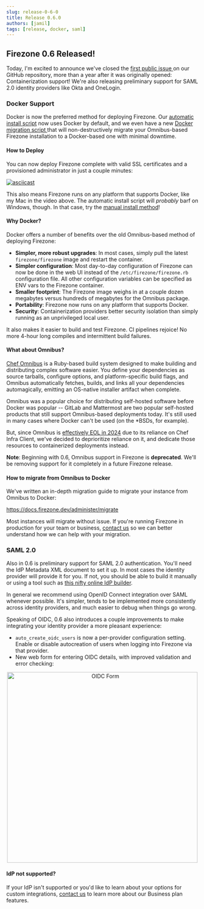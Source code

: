 ```yaml
---
slug: release-0-6-0
title: Release 0.6.0
authors: [jamil]
tags: [release, docker, saml]
---
```


## Firezone 0.6 Released!

Today, I'm excited to announce we've closed the [first public issue
](https://github.com/firezone/firezone/issues/260) on our GitHub repository,
more than a year after it was originally opened: Containerization support!
We're also releasing preliminary support for SAML 2.0 identity providers
like Okta and OneLogin.

### Docker Support

Docker is now the preferred method for deploying Firezone. Our [
automatic install script](https://raw.githubusercontent.com/firezone/firezone/master/scripts/docker_install.sh)
now uses Docker by default, and we even have a new [Docker migration script
](https://raw.githubusercontent.com/firezone/firezone/master/scripts/docker_migrate.sh)
that will non-destructively migrate your Omnibus-based Firezone installation
to a Docker-based one with minimal downtime.

#### How to Deploy

You can now deploy Firezone complete with valid SSL certificates and a
provisioned administrator in just a couple minutes:

[![asciicast](https://asciinema.org/a/530197.svg)](https://asciinema.org/a/530197)
<!--
  <AsciinemaPlayer src="https://asciinema.org/a/530197.cast" autoplay={true} rows={30} idleTimeLimit={3} preload={true} />
-->

This also means Firezone runs on any platform that supports Docker,
like my Mac in the video above. The automatic install script will _probably_
barf on Windows, though. In that case, try the
[manual install method](https://docs.firezone.dev/deploy/docker/#option-2-manual-install)!

#### Why Docker?

Docker offers a number of benefits over the old Omnibus-based method of deploying
Firezone:

- **Simpler, more robust upgrades**: In most cases, simply pull the latest `firezone/firezone`
  image and restart the container.
- **Simpler configuration**: Most day-to-day configuration of Firezone can now
  be done in the web UI instead of the `/etc/firezone/firezone.rb` configuration
  file. All other configuration variables can be specified as ENV vars to the
  Firezone container.
- **Smaller footprint**: The Firezone image weighs in at a couple dozen
  megabytes versus hundreds of megabytes for the Omnibus package.
- **Portability**: Firezone now runs on any platform that supports Docker.
- **Security**: Containerization providers better security isolation than
  simply running as an unprivileged local user.

It also makes it easier to build and test Firezone. CI pipelines rejoice!
No more 4-hour long compiles and intermittent build failures.

#### What about Omnibus?

[Chef Omnibus](https://github.com/chef/omnibus) is a Ruby-based build system
designed to make building and distributing complex software easier. You define
your dependencies as source tarballs, configure options, and platform-specific
build flags, and Omnibus automatically fetches, builds, and links all your
dependencies automagically, emitting an OS-native installer artifact when
complete.

Omnibus was a popular choice for distributing self-hosted software before
Docker was popular -- GitLab and Mattermost are two popular self-hosted products
that still support Omnibus-based deployments today. It's still used in many
cases where Docker can't be used (on the *BSDs, for example).

But, since Omnibus is [effectively EOL in 2024](https://docs.chef.io/versions/)
due to its reliance on Chef Infra Client, we've decided to deprioritize
reliance on it, and dedicate those resources to containerized deployments
instead.

**Note**: Beginning with 0.6, Omnibus support in Firezone is **deprecated**.
We'll be removing support for it completely in a future Firezone release.

#### How to migrate from Omnibus to Docker

We've written an in-depth migration guide to migrate your instance from Omnibus
to Docker:

https://docs.firezone.dev/administer/migrate

Most instances will migrate without issue. If you're running Firezone in production
for your team or business, [contact us](https://www.firezone.dev/contact/sales)
so we can better understand how we can help with your migration.

### SAML 2.0

Also in 0.6 is preliminary support for SAML 2.0 authentication. You'll need the
IdP Metadata XML document to set it up. In most cases the identity provider
will provide it for you. If not, you should be able to build it manually or
using a tool such as
[this nifty online IdP builder](https://www.samltool.com/idp_metadata.php).


In general we recommend using OpenID Connect integration over SAML whenever possible.
It's simpler, tends to be implemented more consistently across identity providers,
and much easier to debug when things go wrong.

Speaking of OIDC, 0.6 also introduces a couple improvements to make integrating
your identity provider a more pleasant experience:

* `auto_create_oidc_users` is now a per-provider configuration setting. Enable or disable
  autocreation of users when logging into Firezone via that provider.
* New web form for entering OIDC details, with improved validation and error checking:

<center>
  <img
    width="500"
    src="https://user-images.githubusercontent.com/167144/196735853-b2c8d505-285f-40ac-9d73-4b568358c5c3.png"
    alt="OIDC Form" />
</center>

#### IdP not supported?

If your IdP isn't supported or you'd like to learn about your options for
custom integrations, [contact us](https://www.firezone.dev/contact/sales) to
learn more about our Business plan features.
